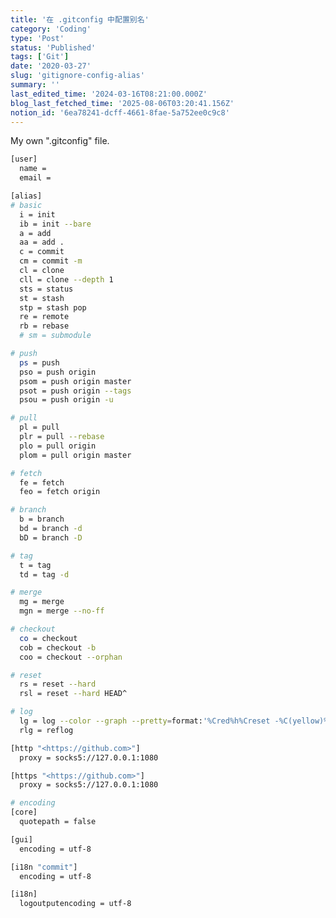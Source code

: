 ```yaml
---
title: '在 .gitconfig 中配置别名'
category: 'Coding'
type: 'Post'
status: 'Published'
tags: ['Git']
date: '2020-03-27'
slug: 'gitignore-config-alias'
summary: ''
last_edited_time: '2024-03-16T08:21:00.000Z'
blog_last_fetched_time: '2025-08-06T03:20:41.156Z'
notion_id: '6ea78241-dcff-4661-8fae-5a752ee0c9c8'
---
```


My own ".gitconfig" file.

```bash
[user]
  name =
  email =

[alias]
# basic
  i = init
  ib = init --bare
  a = add
  aa = add .
  c = commit
  cm = commit -m
  cl = clone
  cll = clone --depth 1
  sts = status
  st = stash
  stp = stash pop
  re = remote
  rb = rebase
  # sm = submodule

# push
  ps = push
  pso = push origin
  psom = push origin master
  psot = push origin --tags
  psou = push origin -u

# pull
  pl = pull
  plr = pull --rebase
  plo = pull origin
  plom = pull origin master

# fetch
  fe = fetch
  feo = fetch origin

# branch
  b = branch
  bd = branch -d
  bD = branch -D

# tag
  t = tag
  td = tag -d

# merge
  mg = merge
  mgn = merge --no-ff

# checkout
  co = checkout
  cob = checkout -b
  coo = checkout --orphan

# reset
  rs = reset --hard
  rsl = reset --hard HEAD^

# log
  lg = log --color --graph --pretty=format:'%Cred%h%Creset -%C(yellow)%d%Creset %s %Cgreen(%cr) %C(bold blue)<%an>%Creset' --abbrev-commit
  rlg = reflog

[http "<https://github.com>"]
  proxy = socks5://127.0.0.1:1080

[https "<https://github.com>"]
  proxy = socks5://127.0.0.1:1080

# encoding
[core]
  quotepath = false

[gui]
  encoding = utf-8

[i18n "commit"]
  encoding = utf-8

[i18n]
  logoutputencoding = utf-8
```
